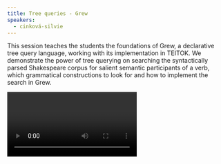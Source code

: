 ```yaml
---
title: Tree queries - Grew
speakers:
  - cinková-silvie
---
```

This session teaches the students the foundations of Grew, a declarative tree query language, working with its implementation in TEITOK. We demonstrate the power of tree querying on searching the syntactically parsed Shakespeare corpus for salient semantic participants of a verb, which grammatical constructions to look for and how to implement the search in Grew.

<Video provider="youtube" id="ifLJblTlTvY">
  Session 10 - Tree queries - Grew
</Video>

<DownloadLink href="downloads/10_Silvie-Tree-Query-Languages-Exercise-in-Grew.pptx" />

<Speakers>
  <Speaker speaker="cinková-silvie" />
</Speakers>

